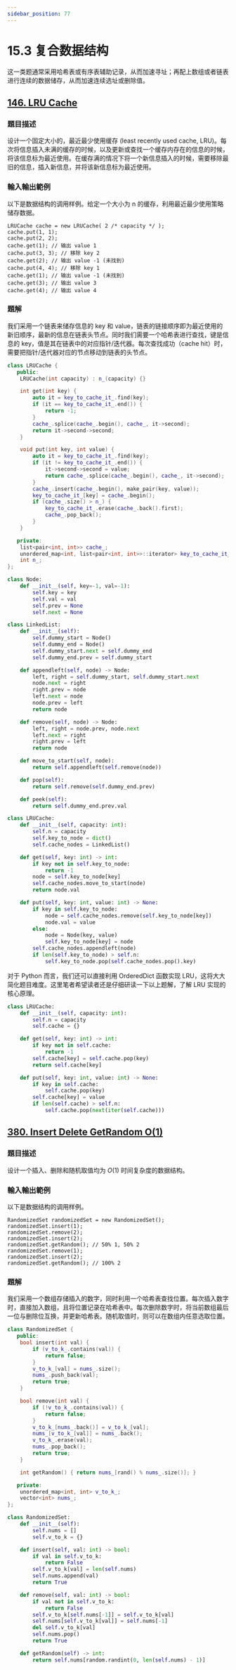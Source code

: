 ```yaml
---
sidebar_position: 77
---
```


# 15.3 复合数据结构

这一类题通常采用哈希表或有序表辅助记录，从而加速寻址；再配上数组或者链表进行连续的数据储存，从而加速连续选址或删除值。

## [146. LRU Cache](https://leetcode.com/problems/lru-cache/)

### 題目描述

设计一个固定大小的，最近最少使用缓存 (least recently used cache, LRU)。每次将信息插入未满的缓存的时候，以及更新或查找一个缓存内存在的信息的时候，将该信息标为最近使用。在缓存满的情况下将一个新信息插入的时候，需要移除最旧的信息，插入新信息，并将该新信息标为最近使用。

### 輸入輸出範例

以下是数据结构的调用样例。给定一个大小为 n 的缓存，利用最近最少使用策略储存数据。

```
LRUCache cache = new LRUCache( 2 /* capacity */ );
cache.put(1, 1);
cache.put(2, 2);
cache.get(1); // 输出 value 1
cache.put(3, 3); // 移除 key 2
cache.get(2); // 输出 value -1 (未找到)
cache.put(4, 4); // 移除 key 1
cache.get(1); // 输出 value -1 (未找到)
cache.get(3); // 输出 value 3
cache.get(4); // 输出 value 4
```

### 題解

我们采用一个链表来储存信息的 key 和 value，链表的链接顺序即为最近使用的新旧顺序，最新的信息在链表头节点。同时我们需要一个哈希表进行查找，键是信息的 key，值是其在链表中的对应指针/迭代器。每次查找成功（cache hit）时，需要把指针/迭代器对应的节点移动到链表的头节点。

<Tabs>
<TabItem value="cpp" label="C++">

```cpp
class LRUCache {
   public:
    LRUCache(int capacity) : n_(capacity) {}

    int get(int key) {
        auto it = key_to_cache_it_.find(key);
        if (it == key_to_cache_it_.end()) {
            return -1;
        }
        cache_.splice(cache_.begin(), cache_, it->second);
        return it->second->second;
    }

    void put(int key, int value) {
        auto it = key_to_cache_it_.find(key);
        if (it != key_to_cache_it_.end()) {
            it->second->second = value;
            return cache_.splice(cache_.begin(), cache_, it->second);
        }
        cache_.insert(cache_.begin(), make_pair(key, value));
        key_to_cache_it_[key] = cache_.begin();
        if (cache_.size() > n_) {
            key_to_cache_it_.erase(cache_.back().first);
            cache_.pop_back();
        }
    }

   private:
    list<pair<int, int>> cache_;
    unordered_map<int, list<pair<int, int>>::iterator> key_to_cache_it_;
    int n_;
};
```

</TabItem>
<TabItem value="py" label="Python">

```py
class Node:
    def __init__(self, key=-1, val=-1):
        self.key = key
        self.val = val
        self.prev = None
        self.next = None

class LinkedList:
    def __init__(self):
        self.dummy_start = Node()
        self.dummy_end = Node()
        self.dummy_start.next = self.dummy_end
        self.dummy_end.prev = self.dummy_start

    def appendleft(self, node) -> Node:
        left, right = self.dummy_start, self.dummy_start.next
        node.next = right
        right.prev = node
        left.next = node
        node.prev = left
        return node

    def remove(self, node) -> Node:
        left, right = node.prev, node.next
        left.next = right
        right.prev = left
        return node

    def move_to_start(self, node):
        return self.appendleft(self.remove(node))

    def pop(self):
        return self.remove(self.dummy_end.prev)

    def peek(self):
        return self.dummy_end.prev.val

class LRUCache:
    def __init__(self, capacity: int):
        self.n = capacity
        self.key_to_node = dict()
        self.cache_nodes = LinkedList()

    def get(self, key: int) -> int:
        if key not in self.key_to_node:
            return -1
        node = self.key_to_node[key]
        self.cache_nodes.move_to_start(node)
        return node.val

    def put(self, key: int, value: int) -> None:
        if key in self.key_to_node:
            node = self.cache_nodes.remove(self.key_to_node[key])
            node.val = value
        else:
            node = Node(key, value)
            self.key_to_node[key] = node
        self.cache_nodes.appendleft(node)
        if len(self.key_to_node) > self.n:
            self.key_to_node.pop(self.cache_nodes.pop().key)
```

</TabItem>

</Tabs>

对于 Python 而言，我们还可以直接利用 OrderedDict 函数实现 LRU，这将大大简化题目难度。这里笔者希望读者还是仔细研读一下以上题解，了解 LRU 实现的核心原理。


```py
class LRUCache:
    def __init__(self, capacity: int):
        self.n = capacity
        self.cache = {}

    def get(self, key: int) -> int:
        if key not in self.cache:
            return -1
        self.cache[key] = self.cache.pop(key)
        return self.cache[key]

    def put(self, key: int, value: int) -> None:
        if key in self.cache:
            self.cache.pop(key)
        self.cache[key] = value
        if len(self.cache) > self.n:
            self.cache.pop(next(iter(self.cache)))
```

## [380. Insert Delete GetRandom O(1)](https://leetcode.com/problems/insert-delete-getrandom-o1/)

### 題目描述

设计一个插入、删除和随机取值均为 $O(1)$ 时间复杂度的数据结构。

### 輸入輸出範例

以下是数据结构的调用样例。

```
RandomizedSet randomizedSet = new RandomizedSet();
randomizedSet.insert(1);
randomizedSet.remove(2);
randomizedSet.insert(2);
randomizedSet.getRandom(); // 50% 1, 50% 2
randomizedSet.remove(1);
randomizedSet.insert(2);
randomizedSet.getRandom(); // 100% 2
```

### 題解

我们采用一个数组存储插入的数字，同时利用一个哈希表查找位置。每次插入数字时，直接加入数组，且将位置记录在哈希表中。每次删除数字时，将当前数组最后一位与删除位互换，并更新哈希表。随机取值时，则可以在数组内任意选取位置。

<Tabs>
<TabItem value="cpp" label="C++">

```cpp
class RandomizedSet {
   public:
    bool insert(int val) {
        if (v_to_k_.contains(val)) {
            return false;
        }
        v_to_k_[val] = nums_.size();
        nums_.push_back(val);
        return true;
    }

    bool remove(int val) {
        if (!v_to_k_.contains(val)) {
            return false;
        }
        v_to_k_[nums_.back()] = v_to_k_[val];
        nums_[v_to_k_[val]] = nums_.back();
        v_to_k_.erase(val);
        nums_.pop_back();
        return true;
    }

    int getRandom() { return nums_[rand() % nums_.size()]; }

   private:
    unordered_map<int, int> v_to_k_;
    vector<int> nums_;
};
```

</TabItem>
<TabItem value="py" label="Python">

```py
class RandomizedSet:
    def __init__(self):
        self.nums = []
        self.v_to_k = {}

    def insert(self, val: int) -> bool:
        if val in self.v_to_k:
            return False
        self.v_to_k[val] = len(self.nums)
        self.nums.append(val)
        return True

    def remove(self, val: int) -> bool:
        if val not in self.v_to_k:
            return False
        self.v_to_k[self.nums[-1]] = self.v_to_k[val]
        self.nums[self.v_to_k[val]] = self.nums[-1]
        del self.v_to_k[val]
        self.nums.pop()
        return True

    def getRandom(self) -> int:
        return self.nums[random.randint(0, len(self.nums) - 1)]
```

</TabItem>

</Tabs>